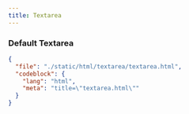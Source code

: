 ```yaml
---
title: Textarea
---
```



### Default Textarea

<ComponentPreview src="/textarea/textarea" />

```json doc-gen:file
{
  "file": "./static/html/textarea/textarea.html",
  "codeblock": {
    "lang": "html",
    "meta": "title=\"textarea.html\""
  }
}
```



